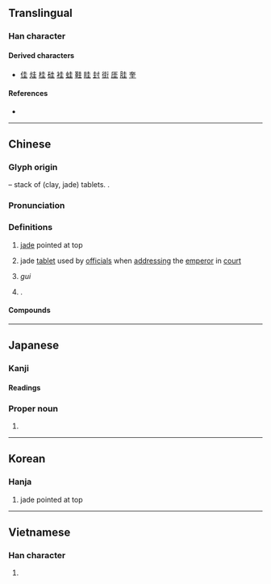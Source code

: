 {{also|丰}}
{{character info}}
==Translingual==
{{stroke order|strokes=6}}

===Han character===
{{Han char|rn=32|rad=土|as=03|sn=6|four=40104|canj=GG|ids=⿱土土}}

====Derived characters====
* [[佳]] [[烓]] [[桂]] [[硅]] [[袿]] [[蛙]] [[鞋]] [[眭]] [[封]] [[街]] [[厓]] [[胿]] [[奎]]

====References====
* {{Han ref|kx=0224.020|dkj=04887|dj=0456.050|hdz=10418.050|uh=572D|ud=22317|bh=A663|bd=42595}}

----

==Chinese==
{{zh-forms}}

===Glyph origin===
{{Han etym}}
{{Han compound|土|土|ls=p}} – stack of (clay, jade) tablets. {{zh-etym-double|土|}}.

===Pronunciation===
{{zh-pron
|m=guī
|m-s=
|c=gwai1
|g=
|h=pfs=kui
|j=
|mb=
|md=giĕ
|mn=ke/kui
|mn-t=
|w=
|x=
|mc=y
|oc=y
|cat=n
}}

===Definitions===
{{zh-hanzi}}

# [[jade]] pointed at top
# {{lb|zh|historical}} jade [[tablet]] used by [[official]]s when [[address]]ing the [[emperor]] in [[court]]
#: {{zh-also|珪}}
# ''gui'' {{gl|type of [[ancient]] [[Chinese]] [[sundial]]}}
# {{surname|zh}}.

====Compounds====
{{zh-der|一刀圭|不見圭角|不露圭角|介圭|刀圭|圭亞那|圭玉|圭璋|圭璧|圭窬|圭竇|圭臬|圭蓽|圭表|圭角|圭門|奉為圭臬|巴拉圭|巴拉圭河|日圭|析圭分土|析圭擔爵|烏拉圭|琬圭|琰圭|瑱圭|白圭|白圭之玷|穀圭|篳門圭窬|篳門圭竇|蓽門圭竇|躬圭|鎮圭}}

{{zh-cat|Timekeeping}}

----

==Japanese==

===Kanji===
{{ja-kanji|grade=|rs=土03}}

====Readings====
{{ja-readings
|goon=け<くゑ
|kanon=けい<くゑい
|nanori=か, かど, きよ, きよし, たま, よし
}}

===Proper noun===
{{ja-pos|proper|けい}}

# {{given name|ja|unisex|sort=けい}}

----

==Korean==

===Hanja===
{{ko-hanja|규}}

# jade pointed at top

----

==Vietnamese==

===Han character===
{{vi-readings|readings=quê,khoai,khuê,que|rs=土03}}

# {{rfdef|vi|sort=土03}}